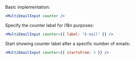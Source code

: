 Basic implementation:

```jsx
<MultiEmailInput counter />
```

Specify the counter label for i18n purposes:

```jsx
<MultiEmailInput counter={{ label: "E-mail" }} />
```

Start showing counter label after a specific number of emails:

```jsx
<MultiEmailInput counter={{ startsFrom: 3 }} />
```
